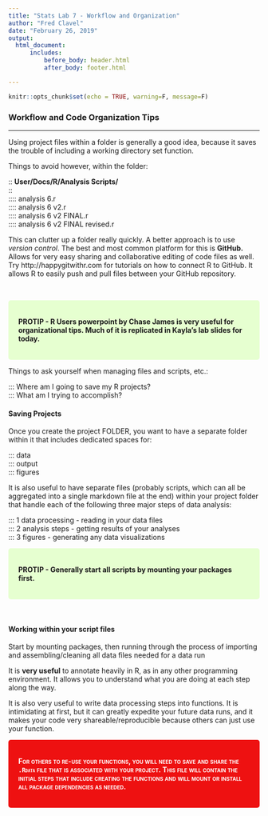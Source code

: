 ---
title: "Stats Lab 7 - Workflow and Organization"
author: "Fred Clavel"
date: "February 26, 2019"
output:
  html_document:
      includes:
          before_body: header.html
          after_body: footer.html

---
<style>
div.blue { background-color:#e6f0ff; border-radius: 5px; padding: 20px;}
div.green { background-color:#e6ffd0; border-radius: 5px; padding: 20px;}
div.red { background-color:#ffe6f0; border-radius: 5px; padding: 20px;}
div.warn { background-color:#ee1111; color:#ffffff; font-weight:bold; border-radius: 5px; padding: 20px; font-variant:small-caps}
div.safe { background-color:#008800; color:#ffffff; font-weight:bold; border-radius: 5px; padding: 20px}
div.data {background-color:#ddddee; border-radius: 5px; padding: 20px; font-family:monospace}
</style>

```{r setup, include=FALSE}
knitr::opts_chunk$set(echo = TRUE, warning=F, message=F)
```

### Workflow and Code Organization Tips
***

Using project files within a folder is generally a good idea, because it saves the trouble of including a working directory set function. 

Things to avoid however, within the folder:

:: **User/Docs/R/Analysis Scripts/** <br>
::<br>
:::: analysis 6.r <br>
:::: analysis 6 v2.r <br>
:::: analysis 6 v2 FINAL.r <br>
:::: analysis 6 v2 FINAL revised.r <br>


This can clutter up a folder really quickly. A better approach is to use *version control*. The best and most common platform for this is **GitHub.** Allows for very easy sharing and collaborative editing of code files as well. Try http://happygitwithr.com for tutorials on how to connect R to GitHub. It allows R to easily push and pull files between your GitHub repository.

<br>

<div class = "green">
**PROTIP - R Users powerpoint by Chase James is very useful for organizational tips. Much of it is replicated in Kayla's lab slides for today.**
</div>

Things to ask yourself when managing files and scripts, etc.:

::: Where am I going to save my R projects? <br>
::: What am I trying to accomplish? <br>

#### Saving Projects

Once you create the project FOLDER, you want to have a separate folder within it that includes dedicated spaces for: 

::: data <br>
::: output <br>
::: figures <br>

It is also useful to have separate files (probably scripts, which can all be aggregated into a single markdown file at the end) within your project folder that handle each of the following three major steps of data analysis:

::: 1 data processing - reading in your data files <br>
::: 2 analysis steps  - getting results of your analyses <br>
::: 3 figures - generating any data visualizations  <br>

<div class="green">
**PROTIP - Generally start all scripts by mounting your packages first.**
</div>

<br>

#### Working within your script files

Start by mounting packages, then running through the process of importing and assembling/cleaning all data files needed for a data run

It is **very useful** to annotate heavily in R, as in any other programming environment. It allows you to understand what you are doing at each step along the way.

It is also very useful to write data processing steps into functions. It is intimidating at first, but it can greatly expedite your future data runs, and it makes your code very shareable/reproducible because others can just use your function.

<div class = "warn">

For others to re-use your functions, you will need to save and share the `.Rdata` file that is associated with your project. This file will contain the initial steps that include creating the functions and will mount or install all package dependencies as needed.

</div>
